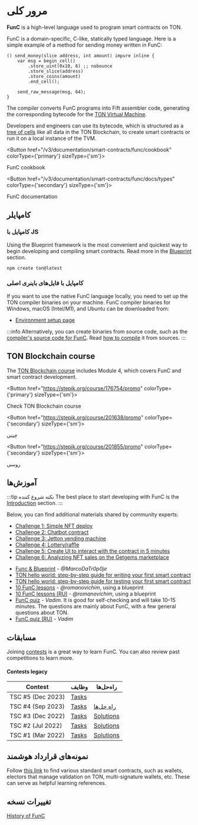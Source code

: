 

# مرور کلی

**FunC** is a high-level language used to program smart contracts on TON.

FunC is a domain-specific, C-like, statically typed language. Here is a simple example of a method for sending money written in FunC:

```func
() send_money(slice address, int amount) impure inline {
    var msg = begin_cell()
        .store_uint(0x10, 6) ;; nobounce
        .store_slice(address)
        .store_coins(amount)
        .end_cell();

    send_raw_message(msg, 64);
}
```

The compiler converts FunC programs into Fift assembler code, generating the corresponding bytecode for the [TON Virtual Machine](/v3/documentation/tvm/tvm-overview/).

Developers and engineers can use its bytecode, which is structured as a [tree of cells](/v3/concepts/dive-into-ton/ton-blockchain/cells-as-data-storage/) like all data in the TON Blockchain, to create smart contracts or run it on a local instance of the TVM.

<Button href="/v3/documentation/smart-contracts/func/cookbook" colorType={'primary'} sizeType={'sm'}>

  FunC cookbook

</Button>

<Button href="/v3/documentation/smart-contracts/func/docs/types" colorType={'secondary'} sizeType={'sm'}>

  FunC documentation

</Button>

## کامپایلر

### کامپایل با JS

Using the Blueprint framework is the most convenient and quickest way to begin developing and compiling smart contracts.
Read more in the [Blueprint](/v3/documentation/smart-contracts/getting-started/javascript/) section.

```bash
npm create ton@latest
```

### کامپایل با فایل‌های باینری اصلی

If you want to use the native FunC language locally, you need to set up the TON compiler binaries on your machine.
FunC compiler binaries for Windows, macOS (Intel/M1), and Ubuntu can be downloaded from:

- [Environment setup page](/v3/documentation/archive/precompiled-binaries/)

:::info
Alternatively, you can create binaries from source code,
such as the [compiler's source code for FunC](https://github.com/ton-blockchain/ton/tree/master/crypto/func/).
Read [how to compile](/v3/guidelines/smart-contracts/howto/compile/compilation-instructions#func) it from sources.
:::

## TON Blockchain course

The [TON Blockchain course](https://stepik.org/course/176754/) includes Module 4,
which covers FunC and smart contract development.

<Button href="https://stepik.org/course/176754/promo"
        colorType={'primary'} sizeType={'sm'}>

Check TON Blockchain course

</Button>

<Button href="https://stepik.org/course/201638/promo"
        colorType={'secondary'} sizeType={'sm'}>

چینی

</Button>

<Button href="https://stepik.org/course/201855/promo"
        colorType={'secondary'} sizeType={'sm'}>

روسی

</Button>

## آموزش‌ها

:::tip نکته شروع کننده
The best place to start developing with FunC is the [Introduction](/v3/documentation/smart-contracts/overview/) section.
:::

Below, you can find additional materials shared by community experts:

- [Challenge 1: Simple NFT deploy](https://github.com/romanovichim/TONQuest1/)
- [Challenge 2: Chatbot contract](https://github.com/romanovichim/TONQuest2/)
- [Challenge 3: Jetton vending machine](https://github.com/romanovichim/TONQuest3/)
- [Challenge 4: Lottery/raffle](https://github.com/romanovichim/TONQuest4/)
- [Challenge 5: Create UI to interact with the contract in 5 minutes](https://github.com/romanovichim/TONQuest5/)
- [Challenge 6: Analyzing NFT sales on the Getgems marketplace](https://github.com/romanovichim/TONQuest6/)

<!---->

- [Func & Blueprint](https://www.youtube.com/watch?v=7omBDfSqGfA&list=PLtUBO1QNEKwtO_zSyLj-axPzc9O9rkmYa/) - _@MarcoDaTr0p0je_
- [TON hello world: step-by-step guide for writing your first smart contract](https://ton-community.github.io/tutorials/02-contract/)
- [TON hello world: step-by-step guide for testing your first smart contract](https://ton-community.github.io/tutorials/04-testing/)
- [10 FunC lessons](https://github.com/romanovichim/TonFunClessons_Eng/) - _@romanovichim_, using a blueprint
- [10 FunC lessons (RU)](https://github.com/romanovichim/TonFunClessons_ru/) - _@romanovichim_, using a blueprint
- [FunC quiz](https://t.me/toncontests/60/) - _Vadim_. It is good for self-checking and will take 10–15 minutes. The questions are mainly about FunС, with a few general questions about TON.
- [FunC quiz (RU)](https://t.me/toncontests/58?comment=14888/) - _Vadim_

## مسابقات

Joining [contests](https://t.me/toncontests/) is a great way to learn FunC.
You can also review past competitions to learn more.

#### Contests legacy

| Contest                  | وظایف                                                     | راه‌حل‌ها                                                                                       |
| ------------------------ | --------------------------------------------------------- | ----------------------------------------------------------------------------------------------- |
| TSC #5 (Dec 2023)        | [Tasks](https://github.com/ton-community/tsc5/)           |                                                                                                 |
| TSC #4 (Sep 2023)        | [Tasks](https://github.com/ton-community/tsc4/)           | [راه حل‌ها](/v3/documentation/smart-contracts/contracts-specs/examples#ton-smart-challenge-4)   |
| TSC #3 (Dec 2022)        | [Tasks](https://github.com/ton-blockchain/func-contest3/) | [Solutions](https://github.com/nns2009/TON-FunC-contest-3/)                                     |
| TSC #2 (Jul 2022)        | [Tasks](https://github.com/ton-blockchain/func-contest2/) | [Solutions](https://github.com/ton-blockchain/func-contest2-solutions/)                         |
| TSC #1 (Mar 2022)        | [Tasks](https://github.com/ton-blockchain/func-contest1/) | [Solutions](https://github.com/ton-blockchain/func-contest1-solutions/)                         |

## نمونه‌های قرارداد هوشمند

Follow [this link](/v3/documentation/smart-contracts/contracts-specs/examples/) to find various standard smart contracts,
such as wallets, electors that manage validation on TON, multi-signature wallets, etc. These can serve as helpful learning references.

## تغییرات نسخه

[History of FunC](/v3/documentation/smart-contracts/func/changelog/)

<Feedback />
